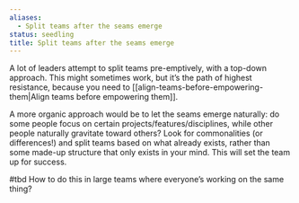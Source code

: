 ```yaml
---
aliases:
  - Split teams after the seams emerge
status: seedling
title: Split teams after the seams emerge
---
```

A lot of leaders attempt to split teams pre-emptively, with a top-down approach. This might sometimes work, but it’s the path of highest resistance, because you need to [[align-teams-before-empowering-them|Align teams before empowering them]].

A more organic approach would be to let the seams emerge naturally: do some people focus on certain projects/features/disciplines, while other people naturally gravitate toward others? Look for commonalities (or differences!) and split teams based on what already exists, rather than some made-up structure that only exists in your mind. This will set the team up for success.

#tbd How to do this in large teams where everyone’s working on the same thing?
